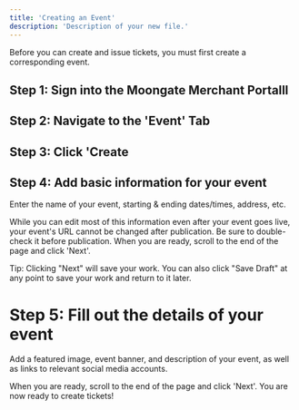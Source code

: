 ```yaml
---
title: 'Creating an Event'
description: 'Description of your new file.'
---
```


Before you can create and issue tickets, you must first create a corresponding event. 

## Step 1: Sign into the Moongate Merchant Portalll

## Step 2: Navigate to the 'Event' Tab

## Step 3: Click 'Create

## Step 4:  Add basic information for your event
Enter the name of your event, starting & ending dates/times, address, etc.

While you can edit most of this information even after your event goes live, your event's URL cannot be changed after publication. Be sure to double-check it before publication.
When you are ready, scroll to the end of the page and click 'Next'.

Tip: Clicking "Next" will save your work. You can also click "Save Draft" at any point to save your work and return to it later.

# Step 5: Fill out the details of your event
Add a featured image, event banner, and description of your event, as well as links to relevant social media accounts.

When you are ready, scroll to the end of the page and click 'Next'. You are now ready to create tickets!